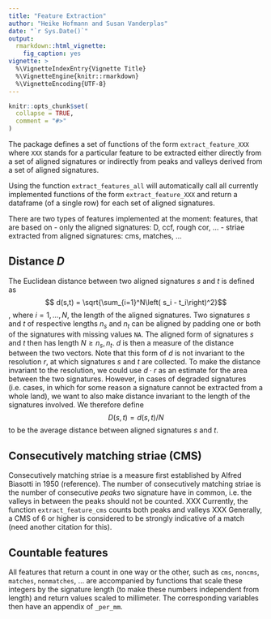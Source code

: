 ```yaml
---
title: "Feature Extraction"
author: "Heike Hofmann and Susan Vanderplas"
date: "`r Sys.Date()`"
output:
  rmarkdown::html_vignette:
    fig_caption: yes
vignette: >
  %\VignetteIndexEntry{Vignette Title}
  %\VignetteEngine{knitr::rmarkdown}
  %\VignetteEncoding{UTF-8}
---
```


```r
knitr::opts_chunk$set(
  collapse = TRUE,
  comment = "#>"
)
```

The package defines a set of functions of the form `extract_feature_XXX` where `XXX` stands for a particular feature to be extracted either directly from a set of aligned signatures or indirectly from peaks and valleys derived from a set of aligned signatures.

Using the function `extract_features_all` will automatically call all currently implemented functions of the form `extract_feature_XXX` and return a dataframe (of a single row) for each set of aligned signatures.

There are two types of features implemented at the moment: features, that are based on 
- only the aligned signatures: D, ccf, rough cor, ... 
- striae extracted from aligned signatures: cms, matches, ...



## Distance $D$

The Euclidean distance between two aligned signatures $s$ and $t$ is defined as
$$ d(s,t) = \sqrt{\sum_{i=1}^N\left( s_i - t_i\right)^2}$$,
where $i = 1, ..., N$, the length of the aligned signatures. 
Two signatures $s$ and $t$ of respective lengths $n_s$ and $n_t$ can be aligned by padding one or both of the signatures with missing values `NA`. 
The aligned form of signatures $s$ and $t$ then has length $N \ge n_s, n_t$. 
$d$ is then a measure of the distance between the two vectors. 
Note that this form of $d$ is not invariant to the resolution $r$, at which signatures $s$ and $t$ are collected. To make the distance invariant to the resolution, we could use $d\cdot r$ as an estimate for the area between the two signatures. 
However, in cases of degraded signatures (i.e. cases, in which for some reason a signature cannot be extracted from a whole land), we want to also make distance invariant to the length of the signatures involved. We therefore define
$$D(s,t) = d(s,t)/N$$
to be the average distance between aligned signatures $s$ and $t$.

## Consecutively matching striae (CMS)

Consecutively matching striae is a measure first established by Alfred Biasotti in 1950 (reference). The number of consecutively matching striae is the number of consecutive *peaks* two signature have in common, i.e. the valleys in between the peaks should not be counted. XXX Currently, the function `extract_feature_cms` counts both peaks and valleys XXX
Generally, a CMS of 6 or higher is considered to be strongly indicative of a match (need another citation for this). 

## Countable features

All features that return a count in one way or the other, such as `cms`, `noncms`, `matches`, `nonmatches`, ... 
are accompanied by functions that scale these integers by the signature length (to make these numbers independent from length) and return values scaled to millimeter.
The corresponding variables then have an appendix of `_per_mm`.


